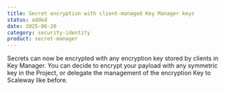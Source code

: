 ```yaml
---
title: Secret encryption with client-managed Key Manager keys
status: added
date: 2025-06-20
category: security-identity
product: secret-manager
---
```


Secrets can now be encrypted with any encryption key stored by clients in Key Manager. 
You can decide to encrypt your payload with any symmetric key in the Project, or delegate the management of the encryption Key to Scaleway like before.

